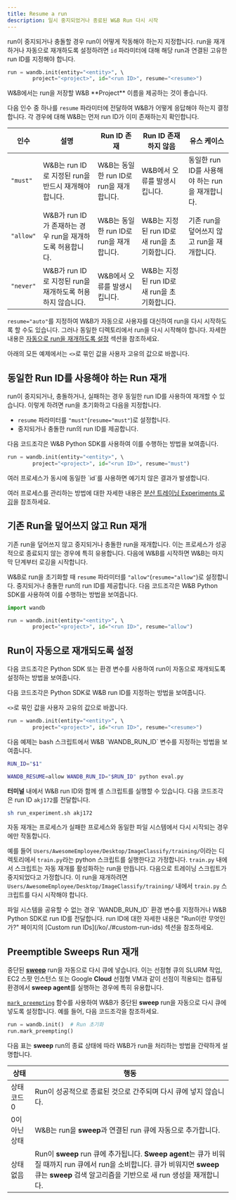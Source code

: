 ```yaml
---
title: Resume a run
description: 일시 중지되었거나 종료된 W&B Run 다시 시작
---
```


run이 중지되거나 충돌할 경우 run이 어떻게 작동해야 하는지 지정합니다. run을 재개하거나 자동으로 재개하도록 설정하려면 `id` 파라미터에 대해 해당 run과 연결된 고유한 run ID를 지정해야 합니다.

```python
run = wandb.init(entity="<entity>", \ 
        project="<project>", id="<run ID>", resume="<resume>")
```

<Note>
W&B에서는 run을 저장할 W&B **Project** 이름을 제공하는 것이 좋습니다.
</Note>

다음 인수 중 하나를 `resume` 파라미터에 전달하여 W&B가 어떻게 응답해야 하는지 결정합니다. 각 경우에 대해 W&B는 먼저 run ID가 이미 존재하는지 확인합니다.

|인수 | 설명 | Run ID 존재| Run ID 존재하지 않음 | 유스 케이스 |
| --- | --- | -- | --| -- |
| `"must"` | W&B는 run ID로 지정된 run을 반드시 재개해야 합니다. | W&B는 동일한 run ID로 run을 재개합니다. | W&B에서 오류를 발생시킵니다. | 동일한 run ID를 사용해야 하는 run을 재개합니다.  |
| `"allow"`| W&B가 run ID가 존재하는 경우 run을 재개하도록 허용합니다. | W&B는 동일한 run ID로 run을 재개합니다. | W&B는 지정된 run ID로 새 run을 초기화합니다. | 기존 run을 덮어쓰지 않고 run을 재개합니다. |
| `"never"`| W&B가 run ID로 지정된 run을 재개하도록 허용하지 않습니다. | W&B에서 오류를 발생시킵니다. | W&B는 지정된 run ID로 새 run을 초기화합니다. | |

`resume="auto"`를 지정하여 W&B가 자동으로 사용자를 대신하여 run을 다시 시작하도록 할 수도 있습니다. 그러나 동일한 디렉토리에서 run을 다시 시작해야 합니다. 자세한 내용은 [자동으로 run을 재개하도록 설정](#enable-runs-to-automatically-resume) 섹션을 참조하세요.

아래의 모든 예제에서는 `<>`로 묶인 값을 사용자 고유의 값으로 바꿉니다.

## 동일한 Run ID를 사용해야 하는 Run 재개
run이 중지되거나, 충돌하거나, 실패하는 경우 동일한 run ID를 사용하여 재개할 수 있습니다. 이렇게 하려면 run을 초기화하고 다음을 지정합니다.

* `resume` 파라미터를 `"must"`(`resume="must"`)로 설정합니다.
* 중지되거나 충돌한 run의 run ID를 제공합니다.

다음 코드조각은 W&B Python SDK를 사용하여 이를 수행하는 방법을 보여줍니다.

```python
run = wandb.init(entity="<entity>", \ 
        project="<project>", id="<run ID>", resume="must")
```

<Warning>
여러 프로세스가 동시에 동일한 `id`를 사용하면 예기치 않은 결과가 발생합니다.

여러 프로세스를 관리하는 방법에 대한 자세한 내용은 [분산 트레이닝 Experiments 로깅](/ko/models/track/log/distributed-training/)을 참조하세요.
</Warning>

## 기존 Run을 덮어쓰지 않고 Run 재개
기존 run을 덮어쓰지 않고 중지되거나 충돌한 run을 재개합니다. 이는 프로세스가 성공적으로 종료되지 않는 경우에 특히 유용합니다. 다음에 W&B를 시작하면 W&B는 마지막 단계부터 로깅을 시작합니다.

W&B로 run을 초기화할 때 `resume` 파라미터를 `"allow"`(`resume="allow"`)로 설정합니다. 중지되거나 충돌한 run의 run ID를 제공합니다. 다음 코드조각은 W&B Python SDK를 사용하여 이를 수행하는 방법을 보여줍니다.

```python
import wandb

run = wandb.init(entity="<entity>", \ 
        project="<project>", id="<run ID>", resume="allow")
```

## Run이 자동으로 재개되도록 설정
다음 코드조각은 Python SDK 또는 환경 변수를 사용하여 run이 자동으로 재개되도록 설정하는 방법을 보여줍니다.

<Tabs>
<Tab title="W&B Python SDK">
다음 코드조각은 Python SDK로 W&B run ID를 지정하는 방법을 보여줍니다.

`<>`로 묶인 값을 사용자 고유의 값으로 바꿉니다.

```python
run = wandb.init(entity="<entity>", \ 
        project="<project>", id="<run ID>", resume="<resume>")
```
</Tab>
<Tab title="Shell script">
다음 예제는 bash 스크립트에서 W&B `WANDB_RUN_ID` 변수를 지정하는 방법을 보여줍니다.

```bash title="run_experiment.sh"
RUN_ID="$1"

WANDB_RESUME=allow WANDB_RUN_ID="$RUN_ID" python eval.py
```
**터미널** 내에서 W&B run ID와 함께 셸 스크립트를 실행할 수 있습니다. 다음 코드조각은 run ID `akj172`를 전달합니다.

```bash
sh run_experiment.sh akj172 
```
</Tab>
</Tabs>

<Warning>
자동 재개는 프로세스가 실패한 프로세스와 동일한 파일 시스템에서 다시 시작되는 경우에만 작동합니다.
</Warning>

예를 들어 `Users/AwesomeEmployee/Desktop/ImageClassify/training/`이라는 디렉토리에서 `train.py`라는 python 스크립트를 실행한다고 가정합니다. `train.py` 내에서 스크립트는 자동 재개를 활성화하는 run을 만듭니다. 다음으로 트레이닝 스크립트가 중지되었다고 가정합니다. 이 run을 재개하려면 `Users/AwesomeEmployee/Desktop/ImageClassify/training/` 내에서 `train.py` 스크립트를 다시 시작해야 합니다.

<Note>
파일 시스템을 공유할 수 없는 경우 `WANDB_RUN_ID` 환경 변수를 지정하거나 W&B Python SDK로 run ID를 전달합니다. run ID에 대한 자세한 내용은 "Run이란 무엇인가?" 페이지의 [Custom run IDs](/ko/./#custom-run-ids) 섹션을 참조하세요.
</Note>

## Preemptible Sweeps Run 재개
중단된 [**sweep**](/ko/models/sweeps/) run을 자동으로 다시 큐에 넣습니다. 이는 선점형 큐의 SLURM 작업, EC2 스팟 인스턴스 또는 Google **Cloud** 선점형 VM과 같이 선점이 적용되는 컴퓨팅 환경에서 **sweep agent**를 실행하는 경우에 특히 유용합니다.

[`mark_preempting`](/ko/models/ref/python/run#mark_preempting) 함수를 사용하여 W&B가 중단된 **sweep** run을 자동으로 다시 큐에 넣도록 설정합니다. 예를 들어, 다음 코드조각을 참조하세요.

```python
run = wandb.init()  # Run 초기화
run.mark_preempting()
```

다음 표는 **sweep** run의 종료 상태에 따라 W&B가 run을 처리하는 방법을 간략하게 설명합니다.

|상태| 행동 |
|------| ---------|
|상태 코드 0| Run이 성공적으로 종료된 것으로 간주되며 다시 큐에 넣지 않습니다.  |
|0이 아닌 상태| W&B는 run을 **sweep**과 연결된 run 큐에 자동으로 추가합니다.|
|상태 없음| Run이 **sweep** run 큐에 추가됩니다. **Sweep agent**는 큐가 비워질 때까지 run 큐에서 run을 소비합니다. 큐가 비워지면 **sweep** 큐는 **sweep** 검색 알고리즘을 기반으로 새 run 생성을 재개합니다.|
